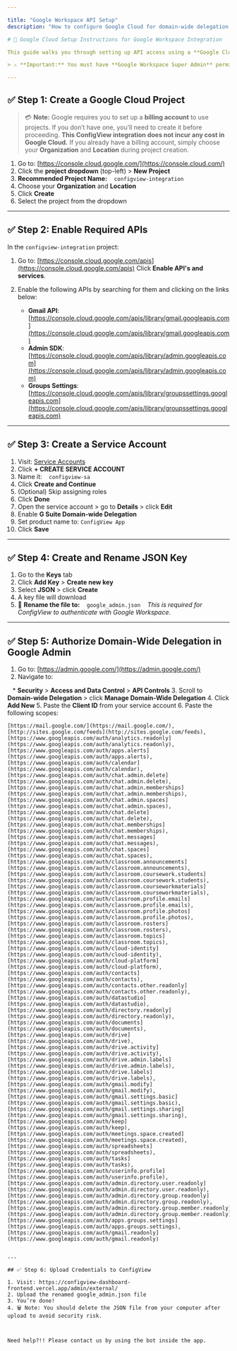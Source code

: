 ```yaml
---

title: "Google Workspace API Setup"
description: "How to configure Google Cloud for domain-wide delegation with ConfigView."

# 🔧 Google Cloud Setup Instructions for Google Workspace Integration

This guide walks you through setting up API access using a **Google Cloud Project**, **Service Account**, and **Domain-Wide Delegation** for ConfigView.

> ⚠️ **Important:** You must have **Google Workspace Super Admin** permissions to complete the following steps.

---
```


## ✅ Step 1: Create a Google Cloud Project

> 💳 **Note:** Google requires you to set up a **billing account** to use projects.
> If you don’t have one, you’ll need to create it before proceeding.
> **This ConfigView integration does not incur any cost in Google Cloud.**
> If you already have a billing account, simply choose your **Organization** and **Location** during project creation.

1. Go to: [https://console.cloud.google.com/](https://console.cloud.com/)
2. Click the **project dropdown** (top-left) > **New Project**
3. **Recommended Project Name:**
   `configview-integration`
4. Choose your **Organization** and **Location**
5. Click **Create**
6. Select the project from the dropdown

---

## ✅ Step 2: Enable Required APIs

In the `configview-integration` project:

1. Go to: [https://console.cloud.google.com/apis](https://console.cloud.google.com/apis)
   Click **Enable API's and services**.
2. Enable the following APIs by searching for them and clicking on the links below:

    * **Gmail API**: [https://console.cloud.google.com/apis/library/gmail.googleapis.com](https://console.cloud.google.com/apis/library/gmail.googleapis.com)
    * **Admin SDK**: [https://console.cloud.google.com/apis/library/admin.googleapis.com](https://console.cloud.google.com/apis/library/admin.googleapis.com)
    * **Groups Settings**: [https://console.cloud.google.com/apis/library/groupssettings.googleapis.com](https://console.cloud.google.com/apis/library/groupssettings.googleapis.com)

---

## ✅ Step 3: Create a Service Account

1. Visit: [Service Accounts](https://console.cloud.google.com/iam-admin/serviceaccounts)
2. Click **+ CREATE SERVICE ACCOUNT**
3. Name it:
   `configview-sa`
4. Click **Create and Continue**
5. (Optional) Skip assigning roles
6. Click **Done**
7. Open the service account > go to **Details** > click **Edit**
8. Enable **G Suite Domain-wide Delegation**
9. Set product name to: `ConfigView App`
10. Click **Save**

---

## ✅ Step 4: Create and Rename JSON Key

1. Go to the **Keys** tab
2. Click **Add Key** > **Create new key**
3. Select **JSON** > click **Create**
4. A key file will download
5. 🔁 **Rename the file to:**
   `google_admin.json`
   *This is required for ConfigView to authenticate with Google Workspace.*

---

## ✅ Step 5: Authorize Domain-Wide Delegation in Google Admin

1. Go to: [https://admin.google.com/](https://admin.google.com/)
2. Navigate to:

   * **Security** > **Access and Data Control** > **API Controls**
3. Scroll to **Domain-wide Delegation** > click **Manage Domain-Wide Delegation**
4. Click **Add New**
5. Paste the **Client ID** from your service account
6. Paste the following scopes:

```text
[https://mail.google.com/](https://mail.google.com/),
[http://sites.google.com/feeds](http://sites.google.com/feeds),
[https://www.googleapis.com/auth/analytics.readonly](https://www.googleapis.com/auth/analytics.readonly),
[https://www.googleapis.com/auth/apps.alerts](https://www.googleapis.com/auth/apps.alerts),
[https://www.googleapis.com/auth/calendar](https://www.googleapis.com/auth/calendar),
[https://www.googleapis.com/auth/chat.admin.delete](https://www.googleapis.com/auth/chat.admin.delete),
[https://www.googleapis.com/auth/chat.admin.memberships](https://www.googleapis.com/auth/chat.admin.memberships),
[https://www.googleapis.com/auth/chat.admin.spaces](https://www.googleapis.com/auth/chat.admin.spaces),
[https://www.googleapis.com/auth/chat.delete](https://www.googleapis.com/auth/chat.delete),
[https://www.googleapis.com/auth/chat.memberships](https://www.googleapis.com/auth/chat.memberships),
[https://www.googleapis.com/auth/chat.messages](https://www.googleapis.com/auth/chat.messages),
[https://www.googleapis.com/auth/chat.spaces](https://www.googleapis.com/auth/chat.spaces),
[https://www.googleapis.com/auth/classroom.announcements](https://www.googleapis.com/auth/classroom.announcements),
[https://www.googleapis.com/auth/classroom.coursework.students](https://www.googleapis.com/auth/classroom.coursework.students),
[https://www.googleapis.com/auth/classroom.courseworkmaterials](https://www.googleapis.com/auth/classroom.courseworkmaterials),
[https://www.googleapis.com/auth/classroom.profile.emails](https://www.googleapis.com/auth/classroom.profile.emails),
[https://www.googleapis.com/auth/classroom.profile.photos](https://www.googleapis.com/auth/classroom.profile.photos),
[https://www.googleapis.com/auth/classroom.rosters](https://www.googleapis.com/auth/classroom.rosters),
[https://www.googleapis.com/auth/classroom.topics](https://www.googleapis.com/auth/classroom.topics),
[https://www.googleapis.com/auth/cloud-identity](https://www.googleapis.com/auth/cloud-identity),
[https://www.googleapis.com/auth/cloud-platform](https://www.googleapis.com/auth/cloud-platform),
[https://www.googleapis.com/auth/contacts](https://www.googleapis.com/auth/contacts),
[https://www.googleapis.com/auth/contacts.other.readonly](https://www.googleapis.com/auth/contacts.other.readonly),
[https://www.googleapis.com/auth/datastudio](https://www.googleapis.com/auth/datastudio),
[https://www.googleapis.com/auth/directory.readonly](https://www.googleapis.com/auth/directory.readonly),
[https://www.googleapis.com/auth/documents](https://www.googleapis.com/auth/documents),
[https://www.googleapis.com/auth/drive](https://www.googleapis.com/auth/drive),
[https://www.googleapis.com/auth/drive.activity](https://www.googleapis.com/auth/drive.activity),
[https://www.googleapis.com/auth/drive.admin.labels](https://www.googleapis.com/auth/drive.admin.labels),
[https://www.googleapis.com/auth/drive.labels](https://www.googleapis.com/auth/drive.labels),
[https://www.googleapis.com/auth/gmail.modify](https://www.googleapis.com/auth/gmail.modify),
[https://www.googleapis.com/auth/gmail.settings.basic](https://www.googleapis.com/auth/gmail.settings.basic),
[https://www.googleapis.com/auth/gmail.settings.sharing](https://www.googleapis.com/auth/gmail.settings.sharing),
[https://www.googleapis.com/auth/keep](https://www.googleapis.com/auth/keep),
[https://www.googleapis.com/auth/meetings.space.created](https://www.googleapis.com/auth/meetings.space.created),
[https://www.googleapis.com/auth/spreadsheets](https://www.googleapis.com/auth/spreadsheets),
[https://www.googleapis.com/auth/tasks](https://www.googleapis.com/auth/tasks),
[https://www.googleapis.com/auth/userinfo.profile](https://www.googleapis.com/auth/userinfo.profile),
[https://www.googleapis.com/auth/admin.directory.user.readonly](https://www.googleapis.com/auth/admin.directory.user.readonly),
[https://www.googleapis.com/auth/admin.directory.group.readonly](https://www.googleapis.com/auth/admin.directory.group.readonly),
[https://www.googleapis.com/auth/admin.directory.group.member.readonly](https://www.googleapis.com/auth/admin.directory.group.member.readonly),
[https://www.googleapis.com/auth/apps.groups.settings](https://www.googleapis.com/auth/apps.groups.settings),
[https://www.googleapis.com/auth/gmail.readonly](https://www.googleapis.com/auth/gmail.readonly)


---

## ✅ Step 6: Upload Credentials to ConfigView

1. Visit: https://configview-dashboard-frontend.vercel.app/admin/external/
2. Upload the renamed google_admin.json file
3. You’re done!
4. 🗑️ Note: You should delete the JSON file from your computer after upload to avoid security risk.



Need help?!! Please contact us by using the bot inside the app.

